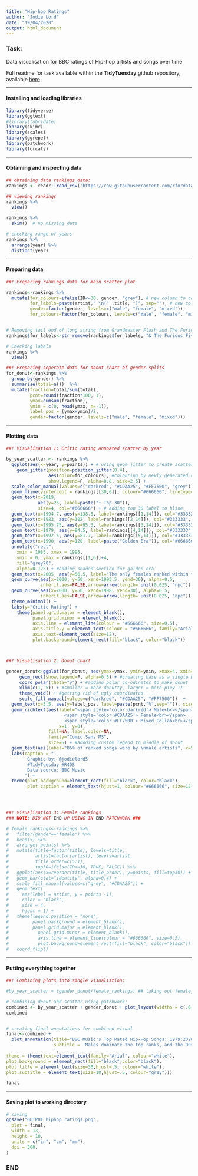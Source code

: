 ```yaml
---
title: "Hip-hop Ratings"
author: "Jodie Lord"
date: "19/04/2020"
output: html_document
---
```



### Task:

Data visualisation for BBC ratings of Hip-hop artists and songs over time

Full readme for task available within the **TidyTuesday** github repository, available [here](https://github.com/rfordatascience/tidytuesday/blob/master/data/2020/2020-04-14/readme.md)

_____________________________

#### Installing and loading libraries

```r

library(tidyverse)
library(ggtext)
#library(lubridate)
library(skimr)
library(scales)
library(ggrepel)
library(patchwork)
library(forcats)


```

_____________________________

#### Obtaining and inspecting data

```r


## obtaining data rankings data:
rankings <- readr::read_csv('https://raw.githubusercontent.com/rfordatascience/tidytuesday/master/data/2020/2020-04-14/rankings.csv')

## viewing rankings
rankings %>% 
  view()

rankings %>% 
  skim()  # no missing data  

# checking range of years
rankings %>% 
  arrange(year) %>% 
  distinct(year) 


```

_____________________________

#### Preparing data

```r

##! Preparing rankings data for main scatter plot

rankings<-rankings %>% 
  mutate(for_colours=ifelse(ID<=30, gender, "grey"), # new column to colour top 30 labels seperately to all others
         for_labels=paste(artist," \n(" ,title, ")", sep=""), # new column to combine artist and title names for adding as labels to vis
         gender=factor(gender, levels=c("male", "female", "mixed")),
         for_colours=factor(for_colours, levels=c("male", "female", "mixed", "grey")))


# Removing tail end of long string from Grandmaster Flash and The Furious 5
rankings$for_labels<-str_remove(rankings$for_labels, "& The Furious Five") 

# Checking labels 
rankings %>% 
  view()

##! Preparing seperate data for donut chart of gender splits
for_donut<-rankings %>% 
  group_by(gender) %>% 
  summarise(total=n())  %>% 
  mutate(fraction=total/sum(total), 
         pcnt=round(fraction*100, 1), 
         ymax=cumsum(fraction), 
         ymin = c(0, head(ymax, n=-1)),
         label_pos = (ymax+ymin)/2,
         gender=factor(gender, levels=c("male", "female", "mixed")))


```


_____________________________

#### Plotting data

```r

##! Visualisation 1: Critic rating annoated scatter by year

by_year_scatter <- rankings %>% 
  ggplot(aes(x=year, y=points)) + # using geom_jitter to create scatter
    geom_jitter(position=position_jitter(0.4),  
                aes(color=for_colours), #colouring by newly generated column so <30 = bulk greyed
                show.legend=F, alpha=0.8, size=2.5) +
  scale_color_manual(values=c("darkred", "#CDAA25", "#FF7500", "grey"))  + #colour pallette
  geom_hline(yintercept = rankings[[30,6]], colour="#666666", linetype="dashed", size=0.75) + #adding a dashed line to depict boundary to top 30 rated songs
  geom_text(x=2019,
            aes(y=25, label=paste("↑ Top 30")), 
            size=4, col="#666666") + # adding top 30 label to hline
  geom_text(x=1994.7, aes(y=138.5, label=rankings[[1,14]]), col="#333333", family="Arial", hjust=0, size=3.5) + # creating top 5 labs - should've done more efficiently but tired.
  geom_text(x=1983, aes(y=102, label=rankings[[2,14]]), col="#333333", family="Arial", hjust=0, size=3) + 
  geom_text(x=1995.75, aes(y=95.3, label=rankings[[3,14]]), col="#333333", family="Arial", hjust=0, size=3) +
  geom_text(x=1979, aes(y=84.5, label=rankings[[4,14]]), col="#333333", family="Arial", hjust=0, size=3) +
  geom_text(x=1992.5, aes(y=81.7, label=rankings[[5,14]]), col="#333333", family="Arial", hjust=0, size=3) +
  geom_text(x=1990, aes(y=120, label=paste("Golden Era")), col="#666666", hjust=0.5, family="Arial Bold", size=5, alpha=0.6) +
  annotate("rect",
    xmin = 1985, xmax = 1995,
    ymin = 0, ymax = rankings[[1,6]]+4,
    fill="grey70",
    alpha=0.125) + #adding shaded section for golden era
  geom_text(x=2005, aes(y=56.5, label="The only females ranked within the top 30: \nQueen Latifa (U.N.I.T.Y) & Lauryn Hill (Doo Wop)"), color="#CDAA25", family="Arial", hjust=0.5, size=3.5, fontface="italic") + #adding highlighted text for 2 top 30 females 
  geom_curve(aes(x=2000, y=50, xend=1993.5, yend=30), alpha=0.5,
             inherit.aes=FALSE,arrow=arrow(length= unit(0.025, "npc")), linetype = 1, curvature = -0.2, color="#CDAA25") + #adding arrows to join text to points
  geom_curve(aes(x=2000, y=50, xend=1998, yend=30), alpha=0.5,
             inherit.aes=FALSE,arrow=arrow(length= unit(0.025, "npc")), linetype = 1, curvature = -0.2, color="#CDAA25") +
  theme_minimal() +
  labs(y="Critic Rating") +
    theme(panel.grid.major = element_blank(),  
          panel.grid.minor = element_blank(),
          axis.line = element_line(colour = "#666666", size=0.5),
          axis.title.y = element_text(colour = "#666666", family="Arial", size=12),
          axis.text=element_text(size=12),
          plot.background=element_rect(fill="black", color="black"))



##! Visualisation 2: Donut chart

gender_donut<-ggplot(for_donut, aes(ymax=ymax, ymin=ymin, xmax=4, xmin=3, fill=gender)) +
     geom_rect(show.legend=F, alpha=0.5) + #creating base as a single bar 
     coord_polar(theta="y") + #adding polar co-odinates to make donut
     xlim(c(1, 5)) + #smaller = more donutty, larger = more piey :)
     theme_void() + #getting rid of ugly coordinates
     scale_fill_manual(values=c("darkred", "#CDAA25", "#FF7500"))  +
  geom_text(x=3.5, aes(y=label_pos, label=paste(pcnt,"%",sep="")), size=4, col=c("white", "black", "black")) + #adding % labels
  geom_richtext(aes(label="<span style='color:darkred'> Male<br></span>
                      <span style='color:#CDAA25'> Female<br></span>
                      <span style='color:#FF7500'> Mixed Collab<br></span>",
                    x=1, y=0),
                fill=NA, label.color=NA,
                family="Comic Sans MS",
                size=5) + #addding custom legend to middle of donut
  geom_text(aes(label="86% of ranked songs were by \nmale artists", x=5, y=0), color="grey", family="Arial Bold", size=4) + # using text label as hacked title, otherwise situates too high up and looks odd
  labs(caption = "
        Graphic by: @jodielord5   
        #TidyTuesday #R4DS   
        Data source: BBC Music    
       ") +
  theme(plot.background=element_rect(fill="black", color="black"),
        plot.caption = element_text(hjust=1, colour="#666666", size=12))




##! Visualisation 3: Female rankings
### NOTE: DID NOT END UP USING IN END PATCHWORK ###

# female_rankings<-rankings %>% 
#   filter(gender=="female") %>% 
#   head(5) %>% 
#   arrange(-points) %>% 
#   mutate(title=factor(title), levels=title,
#          artist=factor(artist), levels=artist,
#          title_order=c(5:1),
#          top30=ifelse(ID<=30, TRUE, FALSE)) %>%
#   ggplot(aes(x=reorder(title, title_order), y=points, fill=top30)) +
#   geom_bar(stat="identity", alpha=0.4) +
#   scale_fill_manual(values=c("grey", "#CDAA25")) +
#   geom_text(
#     aes(label = artist, y = points -1), 
#     color = "black", 
#     size = 4,
#     hjust = 1) +
#   theme(legend.position = "none",
#         panel.background = element_blank(),
#         panel.grid.major = element_blank(),  
#           panel.grid.minor = element_blank(),
#           axis.line = element_line(colour = "#666666", size=0.5),
#           plot.background=element_rect(fill="black", color="black")) +
#   coord_flip()

```

_____________________________

#### Putting everything together

```r

##! Combining plots into single visualistion:

#by_year_scatter + (gender_donut/female_rankings) ## taking out female_rankings from patchwork as looks naaaasty

# combining donut and scatter using patchwork:
combined <- by_year_scatter + gender_donut + plot_layout(widths = c(.6,.4))
combined


# creating final annotations for combined visual
final<-combined +
  plot_annotation(title="BBC Music's Top Rated Hip-Hop Songs: 1979:2020",
                  subtitle = 'Males dominate the top ranks, and the 90s see the "Golden Era" of hip-hop 
                  ', 
theme = theme(text=element_text(family="Arial", colour="white"),
plot.background = element_rect(fill="black",color="black"),
plot.title = element_text(size=30,hjust=.5, colour="white"),
plot.subtitle = element_text(size=18,hjust=.5, colour="grey")))

final


```


______________________________

#### Saving plot to working directory

```r
# saving
ggsave("OUTPUT_hiphop_ratings.png",
  plot = final,
  width = 13,
  height = 10,
  units = c("in", "cm", "mm"),
  dpi = 300,
)

```


### END